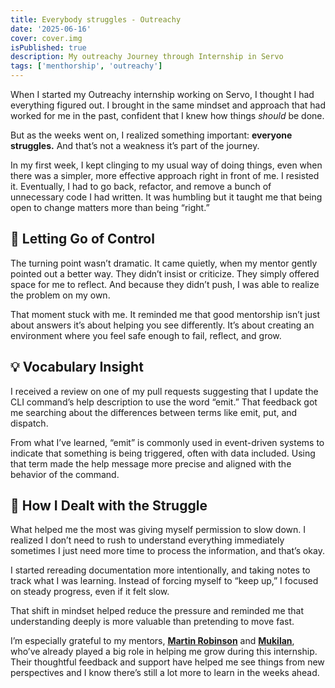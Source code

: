 ```yaml
---
title: Everybody struggles - Outreachy
date: '2025-06-16'
cover: cover.img
isPublished: true
description: My outreachy Journey through Internship in Servo
tags: ['menthorship', 'outreachy']
---
```


When I started my Outreachy internship working on Servo, I thought I had everything figured out. I brought in the same mindset and approach that had worked for me in the past, confident that I knew how things _should_ be done.

But as the weeks went on, I realized something important: **everyone struggles.** And that’s not a weakness it’s part of the journey.

In my first week, I kept clinging to my usual way of doing things, even when there was a simpler, more effective approach right in front of me. I resisted it. Eventually, I had to go back, refactor, and remove a bunch of unnecessary code I had written. It was humbling but it taught me that being open to change matters more than being “right.” 

## 🚧 Letting Go of Control

The turning point wasn’t dramatic. It came quietly, when my mentor gently pointed out a better way. They didn’t insist or criticize. They simply offered space for me to reflect. And because they didn’t push, I was able to realize the problem on my own.

That moment stuck with me. It reminded me that good mentorship isn’t just about answers it’s about helping you see differently. It’s about creating an environment where you feel safe enough to fail, reflect, and grow.

## 💡 Vocabulary Insight
I received a review on one of my pull requests suggesting that I update the CLI command’s help description to use the word “emit.” That feedback got me searching about the differences between terms like emit, put, and dispatch.

From what I’ve learned, “emit” is commonly used in event-driven systems to indicate that something is being triggered, often with data included. Using that term made the help message more precise and aligned with the behavior of the command.

## 🧠 How I Dealt with the Struggle

What helped me the most was giving myself permission to slow down. I realized I don’t need to rush to understand everything immediately sometimes I just need more time to process the information, and that’s okay.

I started rereading documentation more intentionally, and taking notes to track what I was learning. Instead of forcing myself to “keep up,” I focused on steady progress, even if it felt slow.

That shift in mindset helped reduce the pressure and reminded me that understanding deeply is more valuable than pretending to move fast.

I’m especially grateful to my mentors, **[Martin Robinson](https://github.com/mrobinson)** and **[Mukilan](https://github.com/mukilan)**, who’ve already played a big role in helping me grow during this internship. Their thoughtful feedback and support have helped me see things from new perspectives and I know there’s still a lot more to learn in the weeks ahead.
